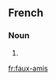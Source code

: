 ==French==

===Noun===
{{infl|fr|plural}} {{m|p}}

# {{plural of|faux-ami|lang=fr}}

[[fr:faux-amis]]